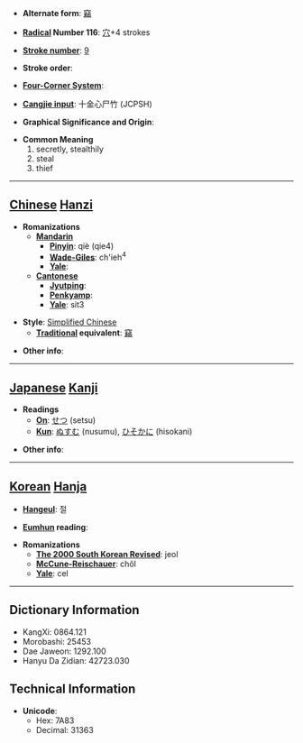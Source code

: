 * '''Alternate form''': [[竊]]

* '''[[Wiktionary:Chinese radical index| Radical]] Number 116''': [[Wiktionary:Chinese radical index 穴|穴]]+4 strokes

* '''[[Wiktionary:Chinese total strokes index|Stroke number]]''': [[Wiktionary:Chinese total strokes index 9|9]]

* '''Stroke order''': 

* '''[[Wiktionary:Chinese four corner index|Four-Corner System]]''': 

* '''[[Wiktionary:Chinese Cangjie index|Cangjie input]]''': 十金心尸竹 (JCPSH)

* '''Graphical Significance and Origin''': 

* '''Common Meaning'''
*#secretly, stealthily
*# steal
*# thief


----

== [[Chinese]] [[Hanzi]] ==

* '''Romanizations'''
** '''[[Mandarin]]'''
*** '''[[Pinyin]]''': qiè (qie4)
*** '''[[Wade-Giles]]''': ch'ieh<sup>4</sup>
*** '''[[Yale]]''': 
** '''[[Cantonese]]'''
*** '''[[Jyutping]]''':
*** '''[[Penkyamp]]''': 
*** '''[[Yale]]''': sit3

* '''Style''': [[Simplified Chinese]] 
** '''[[Traditional Chinese|Traditional]] equivalent''': [[竊]]

* '''Other info''': 

----

== [[Japanese]] [[Kanji]] ==

* '''Readings'''
** '''[[On]]''': [[せつ]] (setsu)
** '''[[Kun]]''': [[ぬすむ]] (nusumu), [[ひそかに]] (hisokani)

* '''Other info''':  

----

== [[Korean]] [[Hanja]] ==

* '''[[Hangeul]]''': 절

* '''[[Eumhun]] reading''': 

* '''Romanizations'''
** '''[[The 2000 South Korean Revised Romanization|The 2000 South Korean Revised]]''': jeol
** '''[[McCune-Reischauer]]''': chŏl
** '''[[Yale]]''': cel

----

== Dictionary Information ==

* KangXi: 0864.121
* Morobashi: 25453
* Dae Jaweon: 1292.100
* Hanyu Da Zidian: 42723.030

== Technical Information ==

* '''Unicode''':
** Hex: 7A83
** Decimal: 31363